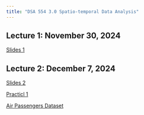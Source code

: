 ```yaml
---
title: "DSA 554 3.0 Spatio-temporal Data Analysis"
---
```


## Lecture 1: November 30, 2024

[Slides 1](/Week1/index.html)

## Lecture 2: December 7, 2024

[Slides 2](/Week2/index.html)

[Practicl 1](/Practical1/index.html)

[Air Passengers Dataset](/Practical1/AirPassengers.csv)
